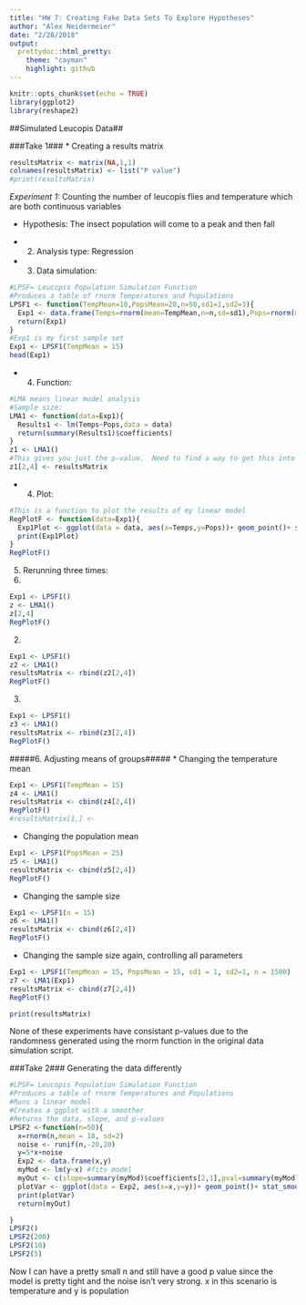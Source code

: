 ```yaml
---
title: "HW 7: Creating Fake Data Sets To Explore Hypotheses"
author: "Alex Neidermeier"
date: "2/28/2018"
output: 
  prettydoc::html_pretty:
    theme: "cayman"
    highlight: github
---
```


```r
knitr::opts_chunk$set(echo = TRUE)
library(ggplot2)
library(reshape2)
```

##Simulated Leucopis Data##

###Take 1###
* Creating a results matrix
```r
resultsMatrix <- matrix(NA,1,1)
colnames(resultsMatrix) <- list("P value")
#print(resultsMatrix)

```

*Experiment 1:*
Counting the number of leucopis flies and temperature which are both continuous variables

* Hypothesis: The insect population will come to a peak and then fall

* 2. Analysis type: Regression

* 3. Data simulation:
```r
#LPSF= Leucopis Population Simulation Function
#Produces a table of rnorm Temperatures and Populations
LPSF1 <- function(TempMean=10,PopsMean=20,n=50,sd1=1,sd2=3){
  Exp1 <- data.frame(Temps=rnorm(mean=TempMean,n=n,sd=sd1),Pops=rnorm(mean=PopsMean,n=n,sd=sd2))
  return(Exp1)
}  
#Exp1 is my first sample set
Exp1 <- LPSF1(TempMean = 15)
head(Exp1)


```

* 4. Function:
```r
#LMA means linear model analysis
#Sample size: 
LMA1 <- function(data=Exp1){
  Results1 <- lm(Temps~Pops,data = data)
  return(summary(Results1)$coefficients)
}
z1 <- LMA1()
#This gives you just the p-value.  Need to find a way to get this into my results matrix w/ 
z1[2,4] <- resultsMatrix
```

* 4. Plot:
```r
#This is a function to plot the results of my linear model
RegPlotF <- function(data=Exp1){
  Exp1Plot <- ggplot(data = data, aes(x=Temps,y=Pops))+ geom_point()+ stat_smooth(method = lm, se=0.99)
  print(Exp1Plot)
}
RegPlotF()

```

5. Rerunning three times:
1. 
```r
Exp1 <- LPSF1()
z <- LMA1()
z[2,4]
RegPlotF()

```
2. 
```r
Exp1 <- LPSF1()
z2 <- LMA1()
resultsMatrix <- rbind(z2[2,4])
RegPlotF()

```
3.
```r
Exp1 <- LPSF1()
z3 <- LMA1()
resultsMatrix <- rbind(z3[2,4])
RegPlotF()

```

#####6. Adjusting means of groups#####
* Changing the temperature mean
```r
Exp1 <- LPSF1(TempMean = 15)
z4 <- LMA1()
resultsMatrix <- cbind(z4[2,4])
RegPlotF()
#resultsMatrix[1,] <- 
```
* Changing the population mean
```r
Exp1 <- LPSF1(PopsMean = 25)
z5 <- LMA1()
resultsMatrix <- cbind(z5[2,4])
RegPlotF()

```
* Changing the sample size
```r
Exp1 <- LPSF1(n = 15)
z6 <- LMA1()
resultsMatrix <- cbind(z6[2,4])
RegPlotF()

```

* Changing the sample size again, controlling all parameters
```r
Exp1 <- LPSF1(TempMean = 15, PopsMean = 15, sd1 = 1, sd2=1, n = 1500)
z7 <- LMA1(Exp1)
resultsMatrix <- cbind(z7[2,4])
RegPlotF()

print(resultsMatrix)
```
None of these experiments have consistant p-values due to the randomness generated using the rnorm function in the original data simulation script.




###Take 2###
Generating the data differently
```r
#LPSF= Leucopis Population Simulation Function
#Produces a table of rnorm Temperatures and Populations
#Runs a linear model
#Creates a ggplot with a smoother
#Returns the data, slope, and p-values
LPSF2 <-function(n=50){
  x=rnorm(n,mean = 18, sd=2)
  noise <- runif(n,-20,20)
  y=5*x+noise
  Exp2 <- data.frame(x,y)
  myMod <- lm(y~x) #fits model
  myOut <- c(slope=summary(myMod)$coefficients[2,1],pval=summary(myMod)$coefficients[2,4])
  plotVar <- ggplot(data = Exp2, aes(x=x,y=y))+ geom_point()+ stat_smooth(method = lm, se=0.99)
  print(plotVar)
  return(myOut)

}
LPSF2()
LPSF2(200)
LPSF2(10)
LPSF2(5)
```

Now I can have a pretty small n and still have a good p value since the model is pretty tight and the noise isn't very strong.
x in this scenario is temperature and y is population